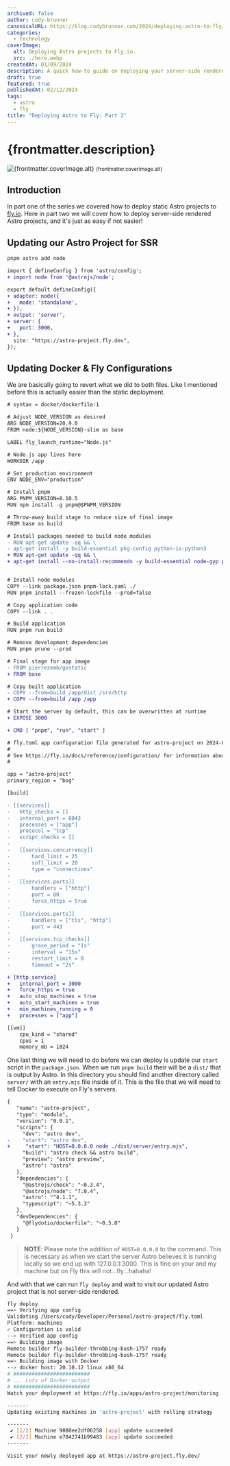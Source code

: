 ```yaml
---
archived: false
author: cody-brunner
canonicalURL: https://blog.codybrunner.com/2024/deploying-astro-to-fly/part-2
categories:
  - technology
coverImage:
  alt: Deploying Astro projects to Fly.io.
  src: ./hero.webp
createdAt: 01/09/2024
description: A quick how-to guide on deploying your server-side rendered Astro projects to Fly.io.
draft: true
featured: true
publishedAt: 02/12/2024
tags:
  - astro
  - fly
title: "Deploying Astro to Fly: Part 2"
---
```



# {frontmatter.description}

<div class='flex flex-col items-center gap-2'>
	<Image
		alt={frontmatter.coverImage.alt}
		class='object-cover'
		fetchpriority='high'
		height={400}
		quality={100}
		src={heroImage}
		width={800}
	/>
	<small>{frontmatter.coverImage.alt}</small>
</div>

## Introduction

In part one of the series we covered how to deploy static Astro projects to [fly.io](https://fly.io). Here in part two we will cover how to deploy server-side rendered Astro projects, and it's just as easy if not easier!

## Updating our Astro Project for SSR

```bash
pnpm astro add node
```

```diff title="astro.config.mjs"
import { defineConfig } from 'astro/config';
+ import node from '@astrojs/node';

export default defineConfig({
+ adapter: node({
+   mode: 'standalone',
+ }),
+ output: 'server',
+ server: {
+   port: 3000,
+ },
  site: "https://astro-project.fly.dev",
});
```

## Updating Docker & Fly Configurations

We are basically going to revert what we did to both files. Like I mentioned before this is actually easier than the static deployment.

```diff title="Dockerfile"
# syntax = docker/dockerfile:1

# Adjust NODE_VERSION as desired
ARG NODE_VERSION=20.9.0
FROM node:${NODE_VERSION}-slim as base

LABEL fly_launch_runtime="Node.js"

# Node.js app lives here
WORKDIR /app

# Set production environment
ENV NODE_ENV="production"

# Install pnpm
ARG PNPM_VERSION=8.10.5
RUN npm install -g pnpm@$PNPM_VERSION

# Throw-away build stage to reduce size of final image
FROM base as build

# Install packages needed to build node modules
- RUN apt-get update -qq && \
- apt-get install -y build-essential pkg-config python-is-python3
+ RUN apt-get update -qq && \
+ apt-get install --no-install-recommends -y build-essential node-gyp pkg-config python-is-python3


# Install node modules
COPY --link package.json pnpm-lock.yaml ./
RUN pnpm install --frozen-lockfile --prod=false

# Copy application code
COPY --link . .

# Build application
RUN pnpm run build

# Remove development dependencies
RUN pnpm prune --prod

# Final stage for app image
- FROM pierrezemb/gostatic
+ FROM base

# Copy built application
- COPY --from=build /app/dist /srv/http
+ COPY --from=build /app /app

# Start the server by default, this can be overwritten at runtime
+ EXPOSE 3000

+ CMD [ "pnpm", "run", "start" ]
```

```diff title="fly.toml"
# fly.toml app configuration file generated for astro-project on 2024-01-07T13:23:32-05:00
#
# See https://fly.io/docs/reference/configuration/ for information about how to use this file.
#

app = "astro-project"
primary_region = "bog"

[build]

- [[services]]
-	http_checks = []
-	internal_port = 8043
-	processes = ["app"]
-	protocol = "tcp"
-	script_checks = []
-
-	[[services.concurrency]]
-		hard_limit = 25
-		soft_limit = 20
-		type = "connections"
-
-	[[services.ports]]
-		handlers = ["http"]
-		port = 80
-		force_https = true
-
-	[[services.ports]]
-		handlers = ["tls", "http"]
-		port = 443
-
-	[[services.tcp_checks]]
-		grace_period = "1s"
-		interval = "15s"
-		restart_limit = 0
-		timeout = "2s"

+ [http_service]
+	internal_port = 3000
+	force_https = true
+	auto_stop_machines = true
+	auto_start_machines = true
+	min_machines_running = 0
+	processes = ["app"]

[[vm]]
	cpu_kind = "shared"
	cpus = 1
	memory_mb = 1024
```

One last thing we will need to do before we can deploy is update our `start` script in the `package.json`. When we run `pnpm build` their will be a `dist/` that is output by Astro. In this directory you should find another directory called `server/` with an `entry.mjs` file inside of it. This is the file that we will need to tell Docker to execute on Fly's servers.

```diff title="package.json"
{
   "name": "astro-project",
   "type": "module",
   "version": "0.0.1",
   "scripts": {
     "dev": "astro dev",
-    "start": "astro dev",
+     "start": "HOST=0.0.0.0 node ./dist/server/entry.mjs",
     "build": "astro check && astro build",
     "preview": "astro preview",
     "astro": "astro"
   },
   "dependencies": {
     "@astrojs/check": "~0.3.4",
     "@astrojs/node": "7.0.4",
     "astro": "^4.1.1",
     "typescript": "~5.3.3"
   },
   "devDependencies": {
     "@flydotio/dockerfile": "~0.5.0"
   }
 }
```

> **NOTE**: Please note the addition of `HOST=0.0.0.0` to the command. This is necessary as when we start the server Astro believes it is running locally so we end up with 127.0.0.1:3000. This is fine on your and my machine but on Fly this will not...fly...hahaha!

And with that we can run `fly deploy` and wait to visit our updated Astro project that is not server-side rendered.

```bash
fly deploy
==> Verifying app config
Validating /Users/cody/Developer/Personal/astro-project/fly.toml
Platform: machines
✓ Configuration is valid
--> Verified app config
==> Building image
Remote builder fly-builder-throbbing-bush-1757 ready
Remote builder fly-builder-throbbing-bush-1757 ready
==> Building image with Docker
--> docker host: 20.10.12 linux x86_64
# #########################
# ... Lots of Docker output
# #########################
Watch your deployment at https://fly.io/apps/astro-project/monitoring

-------
Updating existing machines in 'astro-project' with rolling strategy

-------
 ✔ [1/2] Machine 9080ee2df06258 [app] update succeeded
 ✔ [2/2] Machine e7842741b99483 [app] update succeeded
-------

Visit your newly deployed app at https://astro-project.fly.dev/
```

<Signature />
